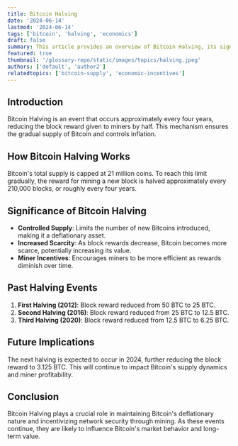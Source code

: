 ```yaml
---
title: Bitcoin Halving
date: '2024-06-14'
lastmod: '2024-06-14'
tags: ['bitcoin', 'halving', 'economics']
draft: false
summary: This article provides an overview of Bitcoin Halving, its significance, and its impact on the Bitcoin network and economy.
featured: true
thumbnail: '/glossary-repo/static/images/topics/halving.jpeg'
authors: ['default', 'author2']
relatedtopics: ['bitcoin-supply', 'economic-incentives']
---
```


## Introduction

Bitcoin Halving is an event that occurs approximately every four years, reducing the block reward given to miners by half. This mechanism ensures the gradual supply of Bitcoin and controls inflation.

## How Bitcoin Halving Works

Bitcoin's total supply is capped at 21 million coins. To reach this limit gradually, the reward for mining a new block is halved approximately every 210,000 blocks, or roughly every four years.

## Significance of Bitcoin Halving

- **Controlled Supply**: Limits the number of new Bitcoins introduced, making it a deflationary asset.
- **Increased Scarcity**: As block rewards decrease, Bitcoin becomes more scarce, potentially increasing its value.
- **Miner Incentives**: Encourages miners to be more efficient as rewards diminish over time.

## Past Halving Events

1. **First Halving (2012)**: Block reward reduced from 50 BTC to 25 BTC.
2. **Second Halving (2016)**: Block reward reduced from 25 BTC to 12.5 BTC.
3. **Third Halving (2020)**: Block reward reduced from 12.5 BTC to 6.25 BTC.

## Future Implications

The next halving is expected to occur in 2024, further reducing the block reward to 3.125 BTC. This will continue to impact Bitcoin's supply dynamics and miner profitability.

## Conclusion

Bitcoin Halving plays a crucial role in maintaining Bitcoin's deflationary nature and incentivizing network security through mining. As these events continue, they are likely to influence Bitcoin's market behavior and long-term value.
